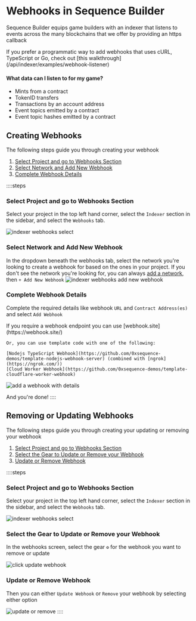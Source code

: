 
# Webhooks in Sequence Builder

Sequence Builder equips game builders with an indexer that listens to events across the many blockchains that we offer by providing an https callback

<Callout type='warning'>
	If you prefer a programmatic way to add webhooks that uses cURL, TypeScript or Go, check out [this walkthrough](/api/indexer/examples/webhook-listener)
</Callout>

#### What data can I listen to for my game?
- Mints from a contract
- TokenID transfers
- Transactions by an account address
- Event topics emitted by a contract
- Event topic hashes emitted by a contract

## Creating Webhooks

The following steps guide you through creating your webhook

1. [Select Project and go to Webhooks Section](/solutions/builder/webhooks#select-project-and-go-to-webhooks-section)
2. [Select Network and Add New Webhook](/solutions/builder/webhooks#select-network-and-add-new-webhook)
2. [Complete Webhook Details](/solutions/builder/webhooks#complete-webhook-details)

::::steps
### Select Project and go to Webhooks Section

Select your project in the top left hand corner, select the `Indexer` section in the sidebar, and select the `Webhooks` tab.

![indexer webhooks select](/img/builder/builder_indexer_webhooks_select.png)

 
### Select Network and Add New Webhook

In the dropdown beneath the webhooks tab, select the network you're looking to create a webhook for based on the ones in your project. If you don't see the network you're looking for, you can always [add a network](/solutions/builder/project-settings#3-network-settings), then `+ Add New Webhook`
![indexer webhooks add new webhook](/img/builder/builder_indexer_webhooks_add_new_webhook.png)
 
### Complete Webhook Details
Complete the required details like webhook `URL` and `Contract Address(es)` and select `Add Webhook`

<Callout type="info">
    If you require a webhook endpoint you can use [webhook.site](https://webhook.site/)
    
    Or, you can use template code with one of the following:

    [Nodejs TypeScript Webhook](https://github.com/0xsequence-demos/template-nodejs-webhook-server) (combined with [ngrok](https://ngrok.com/))
    [Cloud Worker Webhook](https://github.com/0xsequence-demos/template-cloudflare-worker-webhook)
</Callout>

![add a webhook with details](/img/builder/builder_indexer_webhooks_add_webhook.png)

And you're done!
::::

## Removing or Updating Webhooks

The following steps guide you through creating your updating or removing your webhook

1. [Select Project and go to Webhooks Section](/solutions/builder/webhooks#select-project-and-go-to-webhooks-section)
2. [Select the Gear to Update or Remove your Webhook](/solutions/builder/webhooks#select-the-gear-to-update-or-remove-your-webhook)
2. [Update or Remove Webhook](/solutions/builder/webhooks#update-or-remove-webhook)

::::steps

### Select Project and go to Webhooks Section

Select your project in the top left hand corner, select the `Indexer` section in the sidebar, and select the `Webhooks` tab.

![indexer webhooks select](/img/builder/builder_indexer_webhooks_select.png)

### Select the Gear to Update or Remove your Webhook
In the webhooks screen, select the gear `⚙` for the webhook you want to remove or update

![click update webhook](/img/builder/builder_indexer_webhook_select.png)

### Update or Remove Webhook

Then you can either `Update Webhook` or `Remove` your webhook by selecting either option

![update or remove](/img/builder/builder_indexer_webhooks_update_or_remove.png)
::::
